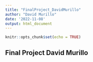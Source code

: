 ---
title: "FinalProject_DavidMurillo"
author: "David Murillo"
date: '2022-11-08'
output: html_document
---

```{r setup, include=FALSE}
knitr::opts_chunk$set(echo = TRUE)
```

## Final Project David Murillo


